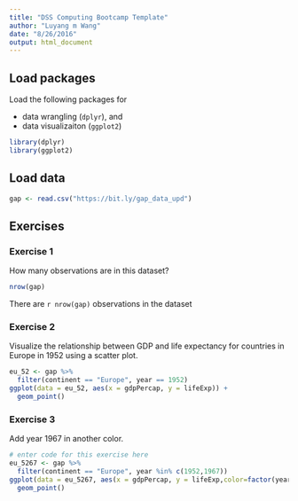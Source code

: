```yaml
---
title: "DSS Computing Bootcamp Template"
author: "Luyang m Wang"
date: "8/26/2016"
output: html_document
---
```


## Load packages

Load the following packages for 

- data wrangling (`dplyr`), and 
- data visualizaiton (`ggplot2`)

```r
library(dplyr)
library(ggplot2)
```

## Load data

```r
gap <- read.csv("https://bit.ly/gap_data_upd")
```

## Exercises

### Exercise 1

How many observations are in this dataset?

```r
nrow(gap)
```

There are `r nrow(gap)` observations in the dataset

### Exercise 2

Visualize the relationship between GDP and life expectancy for 
countries in Europe in 1952 using a scatter plot.

```r
eu_52 <- gap %>%
  filter(continent == "Europe", year == 1952)
ggplot(data = eu_52, aes(x = gdpPercap, y = lifeExp)) +
  geom_point()  
```

### Exercise 3

Add year 1967 in another color.

```r
# enter code for this exercise here
eu_5267 <- gap %>%
  filter(continent == "Europe", year %in% c(1952,1967))
ggplot(data = eu_5267, aes(x = gdpPercap, y = lifeExp,color=factor(year))) +
  geom_point() 
```

